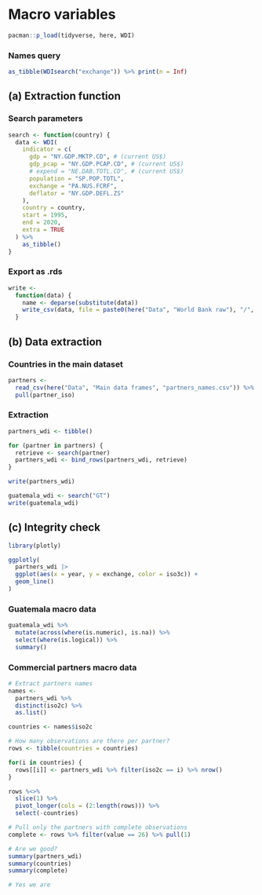 # Macro variables

```r
pacman::p_load(tidyverse, here, WDI)
```

### Names query

```r
as_tibble(WDIsearch("exchange")) %>% print(n = Inf)
```

## (a) Extraction function

### Search parameters

```r
search <- function(country) {
  data <- WDI(
    indicator = c(
      gdp = "NY.GDP.MKTP.CD", # (current US$)
      gdp_pcap = "NY.GDP.PCAP.CD", # (current US$)
      # expend = "NE.DAB.TOTL.CD", # (current US$)
      population = "SP.POP.TOTL",
      exchange = "PA.NUS.FCRF",
      deflator = "NY.GDP.DEFL.ZS"
    ),
    country = country,
    start = 1995,
    end = 2020,
    extra = TRUE
  ) %>% 
    as_tibble()
}
```

### Export as .rds

```r
write <-
  function(data) {
    name <- deparse(substitute(data))
    write_csv(data, file = paste0(here("Data", "World Bank raw"), "/", name, ".csv"))
  }
```

## (b) Data extraction

### Countries in the main dataset

```r
partners <- 
  read_csv(here("Data", "Main data frames", "partners_names.csv")) %>% 
  pull(partner_iso)
```

### Extraction

```r
partners_wdi <- tibble()

for (partner in partners) {
  retrieve <- search(partner)
  partners_wdi <- bind_rows(partners_wdi, retrieve)
}

write(partners_wdi)
```

```r
guatemala_wdi <- search("GT")
write(guatemala_wdi)
```

## (c) Integrity check

```r
library(plotly)

ggplotly(
  partners_wdi |> 
  ggplot(aes(x = year, y = exchange, color = iso3c)) + 
  geom_line()
)
```

### Guatemala macro data

```r
guatemala_wdi %>% 
  mutate(across(where(is.numeric), is.na)) %>% 
  select(where(is.logical)) %>% 
  summary()
```

### Commercial partners macro data

```r
# Extract partners names
names <- 
  partners_wdi %>% 
  distinct(iso2c) %>% 
  as.list()

countries <- names$iso2c

# How many observations are there per partner?
rows <- tibble(countries = countries)

for(i in countries) {
  rows[[i]] <- partners_wdi %>% filter(iso2c == i) %>% nrow()
}

rows %<>% 
  slice(1) %>% 
  pivot_longer(cols = (2:length(rows))) %>% 
  select(-countries)

# Pull only the partners with complete observations
complete <- rows %>% filter(value == 26) %>% pull(1)

# Are we good?
summary(partners_wdi)
summary(countries)
summary(complete)

# Yes we are
```
